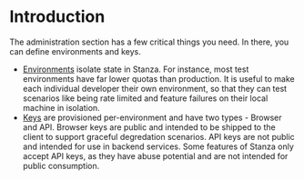 
# Introduction
The administration section has a few critical things you need. In there, you can define environments and keys.
- [Environments](https://docs.dev.getstanza.dev/dashboard/administration/environments) isolate state in Stanza. For instance, most test environments have far lower quotas than production. It is useful to make each individual developer their own environment, so that they can test scenarios like being rate limited and feature failures on their local machine in isolation.
- [Keys](https://docs.dev.getstanza.dev/dashboard/administration/keys) are provisioned per-environment and have two types - Browser and API. Browser keys are public and intended to be shipped to the client to support graceful degredation scenarios. API keys are not public and intended for use in backend services. Some features of Stanza only accept API keys, as they have abuse potential and are not intended for public consumption.